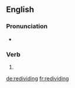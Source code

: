 ==English==

===Pronunciation===
* {{rhymes|aɪdɪŋ|lang=en}}

===Verb===
{{head|en}}

# {{present participle of|redivide|lang=en}}

[[de:redividing]]
[[fr:redividing]]